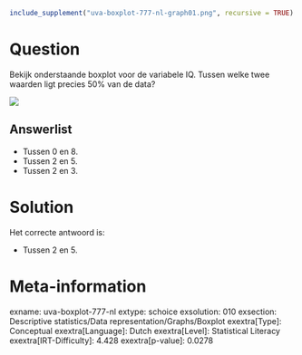 ```r
include_supplement("uva-boxplot-777-nl-graph01.png", recursive = TRUE)
```

Question
========

Bekijk onderstaande boxplot voor de variabele IQ. Tussen welke twee
waarden ligt precies 50% van de data?

![](uva-boxplot-777-nl-graph01.png)

Answerlist
----------

* Tussen 0 en 8.
* Tussen 2 en 5.
* Tussen 2 en 3.

Solution
========

Het correcte antwoord is: 

* Tussen 2 en 5.

Meta-information
================
exname: uva-boxplot-777-nl
extype: schoice
exsolution: 010
exsection: Descriptive statistics/Data representation/Graphs/Boxplot
exextra[Type]: Conceptual
exextra[Language]: Dutch
exextra[Level]: Statistical Literacy
exextra[IRT-Difficulty]: 4.428
exextra[p-value]: 0.0278
